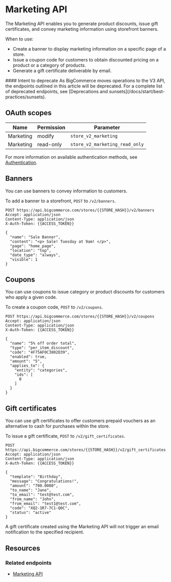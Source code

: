 # Marketing API



The Marketing API enables you to generate product discounts, issue gift certificates, and convey marketing information using storefront banners.  

When to use:

* Create a banner to display marketing information on a specific page of a store.
* Issue a coupon code for customers to obtain discounted pricing on a product or a category of products.
* Generate a gift certificate deliverable by email.

<Callout type="warning">
#### Intent to deprecate 
As BigCommerce moves operations to the V3 API, the endpoints outlined in this article will be deprecated. For a complete list of deprecated endpoints, see [Deprecations and sunsets](/docs/start/best-practices/sunsets).
</Callout>


## OAuth scopes

| Name | Permission | Parameter |
| -- | -- | -- |
| Marketing | modify | `store_v2_marketing` |
| Marketing | read-only | `store_v2_marketing_read_only` |

For more information on available authentication methods, see [Authentication](/docs/start/authentication).

## Banners
You can use banners to convey information to customers. 

To add a banner to a storefront, `POST` to `/v2/banners`.

```http filename="Example request: Create a banner" showLineNumbers copy
POST https://api.bigcommerce.com/stores/{{STORE_HASH}}/v2/banners
Accept: application/json
Content-Type: application/json
X-Auth-Token: {{ACCESS_TOKEN}}

{
  "name": "Sale Banner",
  "content": "<p> Sale! Tuesday at 9am! </p>",
  "page": "home_page",
  "location": "top",
  "date_type": "always",
  "visible": 1
}
```


## Coupons
You can use coupons to issue category or product discounts for customers who apply a given code.

To create a coupon code, `POST` to `/v2/coupons`.

```http filename="Example request: Create a coupon" showLineNumbers copy
POST https://api.bigcommerce.com/stores/{{STORE_HASH}}/v2/coupons
Accept: application/json
Content-Type: application/json
X-Auth-Token: {{ACCESS_TOKEN}}

{
  "name": "5% off order total",
  "type": "per_item_discount",
  "code": "4F75AF0C3802D39",
  "enabled": true,
  "amount": "5",
  "applies_to": {
    "entity": "categories",
    "ids": [
      0
    ]
  }
}
```

## Gift certificates
You can use gift certificates to offer customers prepaid vouchers as an alternative to cash for purchases within the store. 

To issue a gift certificate, `POST` to `/v2/gift_certificates`.

```http filename="Example request: Create a gift certificate" showLineNumbers copy
POST https://api.bigcommerce.com/stores/{{STORE_HASH}}/v2/gift_certificates
Accept: application/json
Content-Type: application/json
X-Auth-Token: {{ACCESS_TOKEN}}

{
  "template": "Birthday",
  "message": "Congratulations!",
  "amount": "700.0000",
  "to_name": "Jane",
  "to_email": "test@test.com",
  "from_name": "John",
  "from_email": "test1@test.com",
  "code": "XQ2-1R7-7C1-Q0C",
  "status": "active"
}
```

<Callout type="info">
  A gift certificate created using the Marketing API will not trigger an email notification to the specified recipient.
</Callout>


## Resources

### Related endpoints
- [Marketing API](/docs/rest-content/marketing)
